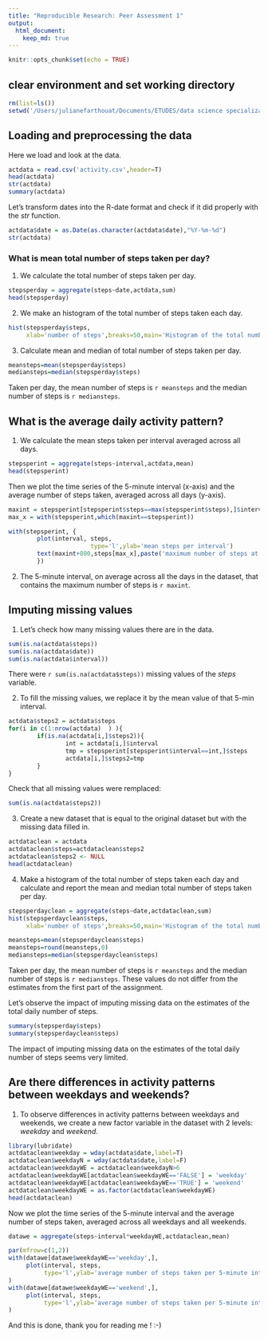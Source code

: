 ```yaml
---
title: "Reproducible Research: Peer Assessment 1"
output: 
  html_document:
    keep_md: true
---
```


```r
knitr::opts_chunk$set(echo = TRUE)
```

## clear environment and set working directory

```r
rm(list=ls())
setwd('/Users/julianefarthouat/Documents/ETUDES/data science specialization/reproducible research/W2')
```

## Loading and preprocessing the data

Here we load and look at the data. 

```r
actdata = read.csv('activity.csv',header=T)
head(actdata)
str(actdata)
summary(actdata)
```


Let's transform dates into the R-date format and check if it did properly with the *str* function.

```r
actdata$date = as.Date(as.character(actdata$date),"%Y-%m-%d")
str(actdata)
```

### What is mean total number of steps taken per day?

1. We calculate the total number of steps taken per day.

```r
stepsperday = aggregate(steps~date,actdata,sum)
head(stepsperday)
```

2. We make an histogram of the total number of steps taken each day. 
```r
hist(stepsperday$steps,
     xlab='number of steps',breaks=50,main='Histogram of the total number of steps taken each day')
```

3. Calculate mean and median of total number of steps taken per day.
```r
meansteps=mean(stepsperday$steps)
mediansteps=median(stepsperday$steps)
```

Taken per day, the mean number of steps is `r meansteps` and the median number of steps is `r mediansteps`. 



## What is the average daily activity pattern?

1. We calculate the mean steps taken per interval averaged across all days. 

```r
stepsperint = aggregate(steps~interval,actdata,mean)
head(stepsperint)
```

Then we plot the time series of the 5-minute interval (x-axis) and the average number of steps taken, averaged across all days (y-axis).

```r
maxint = stepsperint[stepsperint$steps==max(stepsperint$steps),]$interval
max_x = with(stepsperint,which(maxint==stepsperint))

with(stepsperint, {
        plot(interval, steps,
                       type='l',ylab='mean steps per interval')
        text(maxint+800,steps[max_x],paste('maximum number of steps at interval ',maxint,sep=''))                
        })
```

2. The 5-minute interval, on average across all the days in the dataset, that contains the maximum number of steps is `r maxint`.

## Imputing missing values

1. Let's check how many missing values there are in the data. 
```r
sum(is.na(actdata$steps))
sum(is.na(actdata$date))
sum(is.na(actdata$interval))
```

There were `r sum(is.na(actdata$steps))` missing values of the *steps* variable. 

2. To fill the missing values, we replace it by the mean value of that 5-min interval. 

```r
actdata$steps2 = actdata$steps
for(i in c(1:nrow(actdata)  ) ){
        if(is.na(actdata[i,]$steps2)){
                int = actdata[i,]$interval
                tmp = stepsperint[stepsperint$interval==int,]$steps
                actdata[i,]$steps2=tmp
        }
}
```

Check that all missing values were remplaced: 
```r
sum(is.na(actdata$steps2))
```

3. Create a new dataset that is equal to the original dataset but with the missing data filled in.
```r
actdataclean = actdata
actdataclean$steps=actdataclean$steps2
actdataclean$steps2 <- NULL
head(actdataclean)
```

4. Make a histogram of the total number of steps taken each day and calculate and report the mean and median total number of steps taken per day. 
```r
stepsperdayclean = aggregate(steps~date,actdataclean,sum)
hist(stepsperdayclean$steps,
     xlab='number of steps',breaks=50,main='Histogram of the total number of steps taken each day')

```
```r
meansteps=mean(stepsperdayclean$steps)
meansteps=round(meansteps,0)
mediansteps=median(stepsperdayclean$steps)
```

Taken per day, the mean number of steps is `r meansteps` and the median number of steps is `r mediansteps`. These values do not differ from the estimates from the first part of the assignment. 

Let's observe the impact of imputing missing data on the estimates of the total daily number of steps.

```r
summary(stepsperday$steps)
summary(stepsperdayclean$steps)
```

The impact of imputing missing data on the estimates of the total daily number of steps seems very limited.

## Are there differences in activity patterns between weekdays and weekends?

1. To observe differences in activity patterns between weekdays and weekends, we create a new factor variable in the dataset with 2 levels: *weekday* and *weekend*.

```r
library(lubridate)
actdataclean$weekday = wday(actdata$date,label=T)
actdataclean$weekdayN = wday(actdata$date,label=F)
actdataclean$weekdayWE = actdataclean$weekdayN>6
actdataclean$weekdayWE[actdataclean$weekdayWE=='FALSE'] = 'weekday'
actdataclean$weekdayWE[actdataclean$weekdayWE=='TRUE'] = 'weekend'
actdataclean$weekdayWE = as.factor(actdataclean$weekdayWE)
head(actdataclean)
```

Now we plot the time series of the 5-minute interval and the average number of steps taken, averaged across all weekdays and all weekends. 

```r
datawe = aggregate(steps~interval*weekdayWE,actdataclean,mean)

par(mfrow=c(1,2))
with(datawe[datawe$weekdayWE=='weekday',], 
     plot(interval, steps,
          type='l',ylab='average number of steps taken per 5-minute interval',ylim=range(datawe$steps),main='WEEK DAYS') 
)
with(datawe[datawe$weekdayWE=='weekend',], 
     plot(interval, steps,
          type='l',ylab='average number of steps taken per 5-minute interval',ylim=range(datawe$steps),main='WEEK ENDS') 
)

```

And this is done, thank you for reading me ! :-) 
